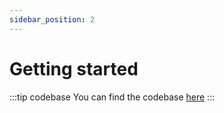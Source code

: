 ```yaml
---
sidebar_position: 2
---
```


# Getting started


:::tip codebase
You can find the codebase [here](https://git.ti.howest.be/TI/2021-2022/s5/trending-topics/projects/hybrid-work1/docusaurus)
:::

<ReactStarterGuide/>
